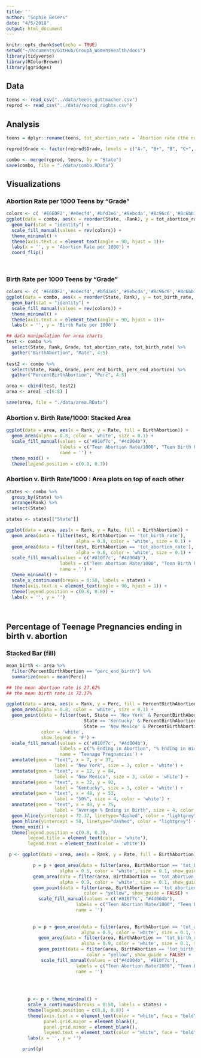 ```yaml
---
title: ''
author: "Sophie Beiers"
date: "4/5/2018"
output: html_document
---
```


```r
knitr::opts_chunk$set(echo = TRUE)
setwd("~/Documents/GitHub/GroupA_WomensHealth/docs")
library(tidyverse)
library(RColorBrewer)
library(ggridges)
```

## Data
```r
teens <- read_csv("../data/teens_guttmacher.csv")
reprod <- read_csv("../data/reprod_rights.csv")
```

## Analysis
```r
teens = dplyr::rename(teens, tot_abortion_rate = `Abortion rate (the number of abortions per 1000 women aged 15-17) by state of residence: 2013 [4]`, State = `U.S. State`, tot_birth_rate = `Birthrate (the number of births per 1000 women aged 15-17) by state of residence : 2013 [4]`, perc_end_abortion = `Percentage of teen pregnancies ending in abortion: 2011 [5]`, perc_end_birth = `Percentage of teen pregnancies ending in birth: 2011 [6]`)

reprod$Grade <- factor(reprod$Grade, levels = c("A-", "B+", "B", "C+", "C", "C-", "D+", "D", "D-", "F"))

combo <- merge(reprod, teens, by = "State")
save(combo, file = "./data/combo.RData")
```


## Visualizations
### Abortion Rate per 1000 Teens by "Grade"
```r
colors <- c( '#E6EDF2','#e0ecf4','#bfd3e6','#9ebcda','#8c96c6','#8c6bb1','#88419d','#810f7c','#4d004b', '#320044')
ggplot(data = combo, aes(x = reorder(State, -Rank), y = tot_abortion_rate, fill = Grade)) +
  geom_bar(stat = "identity") +
  scale_fill_manual(values = rev(colors)) +
  theme_minimal() +
  theme(axis.text.x = element_text(angle = 90, hjust = 1))+
  labs(x = '', y = 'Abortion Rate per 1000') +
  coord_flip()
  
  
```

### Birth Rate per 1000 Teens by "Grade"
```r
colors <- c( '#E6EDF2','#e0ecf4','#bfd3e6','#9ebcda','#8c96c6','#8c6bb1','#88419d','#810f7c','#4d004b','#320044')
ggplot(data = combo, aes(x = reorder(State, Rank), y = tot_birth_rate, fill = Grade)) +
  geom_bar(stat = "identity") +
  scale_fill_manual(values = rev(colors)) +
  theme_minimal() +
  theme(axis.text.x = element_text(angle = 90, hjust = 1))+
  labs(x = '', y = 'Birth Rate per 1000')
```
```r
## data manipulation for area charts
test <- combo %>% 
  select(State, Rank, Grade, tot_abortion_rate, tot_birth_rate) %>% 
  gather("BirthAbortion", "Rate", 4:5)
  
test2 <- combo %>% 
  select(State, Rank, Grade, perc_end_birth, perc_end_abortion) %>% 
  gather("PercentBirthAbortion", "Perc", 4:5)

area <- cbind(test, test2)
area <- area[ -c(6:8) ]

save(area, file = "./data/area.RData")
```

### Abortion v. Birth Rate/1000: Stacked Area
```r
ggplot(data = area, aes(x = Rank, y = Rate, fill = BirthAbortion)) +
  geom_area(alpha = 0.8, color = 'white', size = 0.1) +
  scale_fill_manual(values = c('#810f7c', "#4d004b"), 
                    labels = c("Teen Abortion Rate/1000", "Teen Birth Rate/1000"),
                    name = '') +
  theme_void() +
  theme(legend.position = c(0.8, 0.7))
```

### Abortion v. Birth Rate/1000 : Area plots on top of each other
```r
states <- combo %>% 
  group_by(State) %>% 
  arrange(Rank) %>% 
  select(State)

states <- states[["State"]]

ggplot(data = area, aes(x = Rank, y = Rate, fill = BirthAbortion)) +
  geom_area(data = filter(test, BirthAbortion == 'tot_birth_rate'),
                          alpha = 0.8, color = 'white', size = 0.1) +
  geom_area(data = filter(test, BirthAbortion == 'tot_abortion_rate'), 
                          alpha = 0.6, color = 'white', size = 0.1) +
  scale_fill_manual(values = c('#810f7c', "#4d004b"), 
                    labels = c("Teen Abortion Rate/1000", "Teen Birth Rate/1000"),
                    name = '') +
  theme_minimal() +
  scale_x_continuous(breaks = 0:50, labels = states) +
  theme(axis.text.x = element_text(angle = 90, hjust = 1)) +
  theme(legend.position = c(0.8, 0.8)) +
  labs(x = '', y = '')
  



```

## Percentage of Teenage Pregnancies ending in birth v. abortion 
### Stacked Bar (fill)
```r
mean_birth <- area %>% 
  filter(PercentBirthAbortion == "perc_end_birth") %>% 
  summarize(mean = mean(Perc))

## the mean abortion rate is 27.62% 
## the mean birth rate is 72.37%

ggplot(data = area, aes(x = Rank, y = Perc, fill = PercentBirthAbortion)) +
  geom_area(alpha = 0.8, color = 'white', size = 0.1) +
  geom_point(data = filter(test, State == 'New York' & PercentBirthAbortion == 'perc_end_birth'|
                             State == 'Kentucky' & PercentBirthAbortion == 'perc_end_birth'|
                             State == 'New Mexico' & PercentBirthAbortion == 'perc_end_birth'), 
             color = 'white',
             show.legend = 'F') +
  scale_fill_manual(values = c('#810f7c', "#4d004b"), 
                    labels = c("% Ending in Abortion", "% Ending in Births"),
                    name = 'Teenage Pregnancies') +
  annotate(geom = "text", x = 7, y = 37, 
                  label = "New York", size = 3, color = 'white') +
  annotate(geom = "text", x = 12, y = 84, 
                  label = "New Mexico", size = 3, color = 'white') +
  annotate(geom = "text", x = 32, y = 92, 
                  label = "Kentucky", size = 3, color = 'white') +
  annotate(geom = "text", x = 48, y = 53, 
                  label = "50%", size = 4, color = 'white') +
  annotate(geom = "text", x = 48, y = 75, 
                  label = "Average % Ending in Birth", size = 4, color = 'white') +
  geom_hline(yintercept = 72.37, linetype="dashed", color = "lightgrey") +
  geom_hline(yintercept = 50, linetype="dashed", color = "lightgrey") +
  theme_void() +
  theme(legend.position = c(0.8, 0.3), 
        legend.title = element_text(color = 'white'),
        legend.text = element_text(color = 'white'))

```

```r
 p <- ggplot(data = area, aes(x = Rank, y = Rate, fill = BirthAbortion))

          p = p + geom_area(data = filter(area, BirthAbortion == 'tot_birth_rate'), 
                    alpha = 0.5, color = 'white', size = 0.1, show_guide = FALSE) +
          geom_area(data = filter(area, BirthAbortion == 'tot_abortion_rate'),
                    alpha = 0.9, color = 'white', size = 0.1, show_guide = FALSE) +
          geom_point(data = filter(area, BirthAbortion == 'tot_abortion_rate'), 
                             color = "yellow", show_guide = FALSE) +
            scale_fill_manual(values = c('#810f7c', "#4d004b"), 
                          labels = c("Teen Abortion Rate/1000", "Teen Birth Rate/1000"),
                          name = '') 
        
       
          p = p + geom_area(data = filter(area, BirthAbortion == 'tot_abortion_rate'),
                            alpha = 0.5, color = 'white', size = 0.1, show_guide = FALSE) +
            geom_area(data = filter(area, BirthAbortion == 'tot_birth_rate'), 
                            alpha = 0.9, color = 'white', size = 0.1, show_guide = FALSE) +
            geom_point(data = filter(area, BirthAbortion == 'tot_birth_rate'), 
                              color = "yellow", show_guide = FALSE) +
             scale_fill_manual(values = c("#4d004b", '#810f7c'), 
                          labels = c("Teen Abortion Rate/1000", "Teen Birth Rate/1000"),
                          name = '') 
            
      

        
        p <- p + theme_minimal() +
        scale_x_continuous(breaks = 0:50, labels = states) +
        theme(legend.position = c(0.8, 0.8)) +
        theme(axis.text.x = element_text(color = "white", face = "bold", angle = 90, hjust = 1),
              panel.grid.major = element_blank(), 
              panel.grid.minor = element_blank(),
              legend.text = element_text(color = "white", face = "bold")) +
        labs(x = '', y = '')

      print(p)
```




